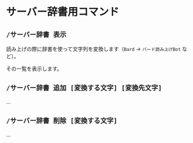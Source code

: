 # サーバー辞書用コマンド

## `/サーバー辞書 表示`

読み上げの際に辞書を使って文字列を変換します（`Bard` -> `バード読み上げBot` など）。

その一覧を表示します。

## `/サーバー辞書 追加 [変換する文字] [変換先文字]`

...

## `/サーバー辞書 削除 [変換する文字]`

...
